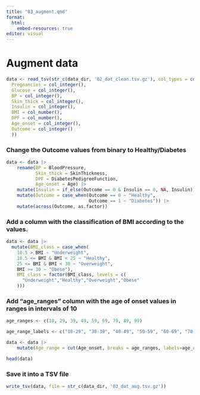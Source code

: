 ```yaml
---
title: "03_augment.qmd"
format:
  html:
    embed-resources: true
editor: visual
---
```


# Augment data

```R
data <- read_tsv(str_c(data_dir, '02_dat_clean.tsv.gz'), col_types = cols(
  Pregnancies = col_integer(),
  Glucose = col_integer(),
  BP = col_integer(),
  Skin_thick = col_integer(),
  Insulin = col_integer(),
  BMI = col_number(),
  DPF = col_number(),
  Age_onset = col_integer(),
  Outcome = col_integer()
  ))
```

### Change the Outcome values from binary to Healthy/Diabetes

```R
data <- data |> 
    rename(BP = BloodPressure,
           Skin_thick = SkinThickness,
           DPF = DiabetesPedigreeFunction,
           Age_onset = Age) |>
    mutate(Insulin = if_else(Outcome == 0 & Insulin == 0, NA, Insulin)) |>
    mutate(Outcome = case_when(Outcome == 0 ~ "Healthy",
                               Outcome == 1 ~ "Diabetes")) |>
    mutate(across(Outcome, as.factor))
```

### Add a column with the classification of BMI according to the values.

```R
data <- data |>
  mutate(BMI_class = case_when(
    18.5 > BMI ~ "Underweight",
    18.5 <= BMI & BMI < 25 ~ "Healthy",
    25 <= BMI & BMI < 30 ~ "Overweight",
    BMI >= 30 ~ "Obese"),
    BMI_class = factor(BMI_class, levels = c(
      "Underweight","Healthy","Overweight","Obese"
    )))
```

### Add "age_ranges" column with the age of onset values in ranges in intervals of 10

```R
age_ranges <- c(18, 29, 39, 49, 59, 69, 79, 89, 99)

age_range_labels <- c("18-29", "30-39", "40-49", "50-59", "60-69", "70-79", "80-89", "90-100")

data <- data |> 
    mutate(Age_range = cut(Age_onset, breaks = age_ranges, labels=age_range_labels))

head(data)
```

### Save it into a TSV file

```R
write_tsv(data, file = str_c(data_dir, '03_dat_aug.tsv.gz'))

```
